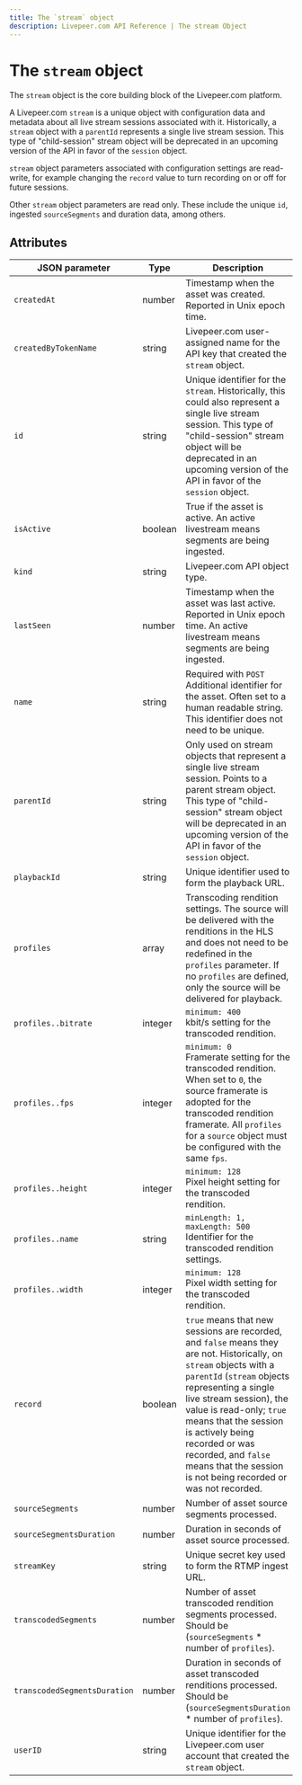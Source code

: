 ```yaml
---
title: The `stream` object
description: Livepeer.com API Reference | The stream Object
---
```


# The `stream` object

The `stream` object is the core building block of the Livepeer.com platform.

A Livepeer.com `stream` is a unique object with configuration data and metadata
about all live stream sessions associated with it. Historically, a `stream`
object with a `parentId` represents a single live stream session. This type of
"child-session" stream object will be deprecated in an upcoming version of the
API in favor of the `session` object.

`stream` object parameters associated with configuration settings are
read-write, for example changing the `record` value to turn recording on or off
for future sessions.

Other `stream` object parameters are read only. These include the unique `id`,
ingested `sourceSegments` and duration data, among others.

## Attributes

| JSON parameter               | Type    | Description                                                                                                                                                                                                                                                                                                                                                                    |
| ---------------------------- | ------- | ------------------------------------------------------------------------------------------------------------------------------------------------------------------------------------------------------------------------------------------------------------------------------------------------------------------------------------------------------------------------------ |
| `createdAt`                  | number  | Timestamp when the asset was created. Reported in Unix epoch time.                                                                                                                                                                                                                                                                                                             |
| `createdByTokenName`         | string  | Livepeer.com user-assigned name for the API key that created the `stream` object.                                                                                                                                                                                                                                                                                              |
| `id`                         | string  | Unique identifier for the `stream`. Historically, this could also represent a single live stream session. This type of "child-session" stream object will be deprecated in an upcoming version of the API in favor of the `session` object.                                                                                                                                    |
| `isActive`                   | boolean | True if the asset is active. An active livestream means segments are being ingested.                                                                                                                                                                                                                                                                                           |
| `kind`                       | string  | Livepeer.com API object type.                                                                                                                                                                                                                                                                                                                                                  |
| `lastSeen`                   | number  | Timestamp when the asset was last active. Reported in Unix epoch time. An active livestream means segments are being ingested.                                                                                                                                                                                                                                                 |
| `name`                       | string  | Required with `POST`<br />Additional identifier for the asset. Often set to a human readable string. This identifier does not need to be unique.                                                                                                                                                                                                                               |
| `parentId`                   | string  | Only used on stream objects that represent a single live stream session. Points to a parent stream object. This type of "child-session" stream object will be deprecated in an upcoming version of the API in favor of the `session` object.                                                                                                                                   |
| `playbackId`                 | string  | Unique identifier used to form the playback URL.                                                                                                                                                                                                                                                                                                                               |
| `profiles`                   | array   | Transcoding rendition settings. The source will be delivered with the renditions in the HLS and does not need to be redefined in the `profiles` parameter. If no `profiles` are defined, only the source will be delivered for playback.                                                                                                                                       |
| `profiles..bitrate`          | integer | `minimum: 400`<br />kbit/s setting for the transcoded rendition.                                                                                                                                                                                                                                                                                                               |
| `profiles..fps`              | integer | `minimum: 0`<br />Framerate setting for the transcoded rendition. When set to `0`, the source framerate is adopted for the transcoded rendition framerate. All `profiles` for a `source` object must be configured with the same `fps`.                                                                                                                                        |
| `profiles..height`           | integer | `minimum: 128`<br />Pixel height setting for the transcoded rendition.                                                                                                                                                                                                                                                                                                         |
| `profiles..name`             | string  | `minLength: 1, maxLength: 500`<br />Identifier for the transcoded rendition settings.                                                                                                                                                                                                                                                                                          |
| `profiles..width`            | integer | `minimum: 128`<br />Pixel width setting for the transcoded rendition.                                                                                                                                                                                                                                                                                                          |
| `record `                    | boolean | `true` means that new sessions are recorded, and `false` means they are not. Historically, on `stream` objects with a `parentId` (`stream` objects representing a single live stream session), the value is read-only; `true` means that the session is actively being recorded or was recorded, and `false` means that the session is not being recorded or was not recorded. |
| `sourceSegments`             | number  | Number of asset source segments processed.                                                                                                                                                                                                                                                                                                                                     |
| `sourceSegmentsDuration`     | number  | Duration in seconds of asset source processed.                                                                                                                                                                                                                                                                                                                                 |
| `streamKey`                  | string  | Unique secret key used to form the RTMP ingest URL.                                                                                                                                                                                                                                                                                                                            |
| `transcodedSegments`         | number  | Number of asset transcoded rendition segments processed. Should be (`sourceSegments` \* number of `profiles`).                                                                                                                                                                                                                                                                 |
| `transcodedSegmentsDuration` | number  | Duration in seconds of asset transcoded renditions processed. Should be (`sourceSegmentsDuration` \* number of `profiles`).                                                                                                                                                                                                                                                    |
| `userID`                     | string  | Unique identifier for the Livepeer.com user account that created the `stream` object.                                                                                                                                                                                                                                                                                          |
